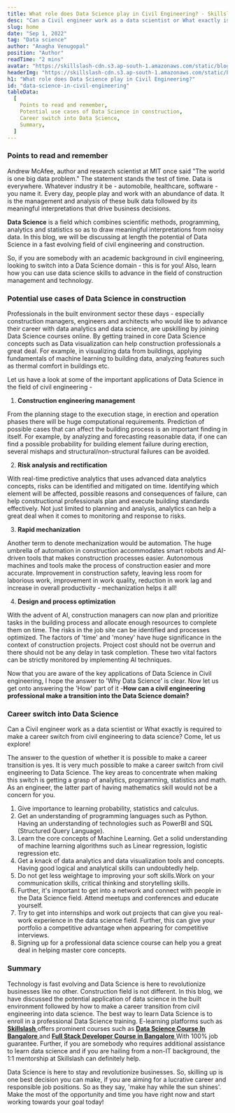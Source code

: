 ```yaml
---
title: What role does Data Science play in Civil Engineering? - Skillslash
desc: "Can a Civil engineer work as a data scientist or What exactly is required to make a  career switch from civil engineering to data science? Come, let us explore!"
slug: home
date: "Sep 1, 2022"
tag: "Data science"
author: "Anagha Venugopal"
position: "Author"
readTime: "2 mins"
avatar: "https://skillslash-cdn.s3.ap-south-1.amazonaws.com/static/blog/avatar-01.webp"
headerImg: "https://skillslash-cdn.s3.ap-south-1.amazonaws.com/static/blog/Data-science-in-civil-engineering-header-image.webp"
h1: "What role does Data Science play in Civil Engineering?"
id: "data-science-in-civil-engineering"
tableData:
  [
    Points to read and remember,
    Potential use cases of Data Science in construction,
    Career switch into Data Science,
    Summary,
  ]
---
```


### Points to read and remember

Andrew McAfee, author and research scientist at MIT once said "The world is one big data problem." The statement stands the test of time. Data is everywhere. Whatever industry it be - automobile, healthcare, software - you name it. Every day, people play and work with an abundance of data. It is the management and analysis of these bulk data followed by its meaningful interpretations that drive business decisions.

**Data Science** is a field which combines scientific methods, programming, analytics and statistics so as to draw meaningful interpretations from noisy data. In this blog, we will be discussing at length the potential of Data Science in a fast evolving field of civil engineering and construction.

So, if you are somebody with an academic background in civil engineering, looking to switch into a Data Science domain - this is for you! Also, learn how you can use data science skills to advance in the field of construction management and technology.

### Potential use cases of Data Science in construction

Professionals in the built environment sector these days - especially construction managers, engineers and architects who would like to advance their career with data analytics and data science, are upskilling by joining Data Science courses online. By getting trained in core Data Science concepts such as Data visualization can help construction professionals a great deal. For example, in visualizing data from buildings, applying fundamentals of machine learning to building data, analyzing features such as thermal comfort in buildings etc.

Let us have a look at some of the important applications of Data Science in the field of civil engineering -

1. **Construction engineering management**

From the planning stage to the execution stage, in erection and operation phases there will be huge computational requirements. Prediction of possible cases that can affect the building process is an important finding in itself. For example, by analyzing and forecasting reasonable data, if one can find a possible probability for building element failure during erection, several mishaps and structural/non-structural failures can be avoided.

2. **Risk analysis and rectification**

With real-time predictive analytics that uses advanced data analytics concepts, risks can be identified and mitigated on time. Identifying which element will be affected, possible reasons and consequences of failure, can help constructional professionals plan and execute building standards effectively. Not just limited to planning and analysis, analytics can help a great deal when it comes to monitoring and response to risks.

3. **Rapid mechanization**

Another term to denote mechanization would be automation. The huge umbrella of automation in construction accommodates smart robots and AI-driven tools that makes construction processes easier. Autonomous machines and tools make the process of construction easier and more accurate. Improvement in construction safety, leaving less room for laborious work, improvement in work quality, reduction in work lag and increase in overall productivity - mechanization helps it all!

4. **Design and process optimization**

With the advent of AI, construction managers can now plan and prioritize tasks in the building process and allocate enough resources to complete them on time. The risks in the job site can be identified and processes optimized. The factors of 'time' and 'money' have huge significance in the context of construction projects. Project cost should not be overrun and there should not be any delay in task completion. These two vital factors can be strictly monitored by implementing AI techniques.

Now that you are aware of the key applications of Data Science in Civil engineering, I hope the answer to 'Why Data Science' is clear. Now let us get onto answering the 'How' part of it -**How can a civil engineering professional make a transition into the Data Science domain?**

### Career switch into Data Science

Can a Civil engineer work as a data scientist or What exactly is required to make a career switch from civil engineering to data science? Come, let us explore!

The answer to the question of whether it is possible to make a career transition is yes. It is very much possible to make a career switch from civil engineering to Data Science. The key areas to concentrate when making this switch is getting a grasp of analytics, programming, statistics and math. As an engineer, the latter part of having mathematics skill would not be a concern for you.

1. Give importance to learning probability, statistics and calculus.
2. Get an understanding of programming languages such as Python. Having an understanding of technologies such as PowerBI and SQL (Structured Query Language).
3. Learn the core concepts of Machine Learning. Get a solid understanding of machine learning algorithms such as Linear regression, logistic regression etc.
4. Get a knack of data analytics and data visualization tools and concepts. Having good logical and analytical skills can undoubtedly help.
5. Do not get less weightage to improving your soft skills.Work on your communication skills, critical thinking and storytelling skills.
6. Further, it's important to get into a network and connect with people in the Data Science field. Attend meetups and conferences and educate yourself.
7. Try to get into internships and work out projects that can give you real-work experience in the data science field. Further, this can give your portfolio a competitive advantage when appearing for competitive interviews.
8. Signing up for a professional data science course can help you a great deal in helping master core concepts.

### Summary

Technology is fast evolving and Data Science is here to revolutionize businesses like no other. Construction field is not different. In this blog, we have discussed the potential application of data science in the built environment followed by how to make a career transition from civil engineering into data science. The best way to learn Data Science is to enroll in a professional Data Science training. E-learning platforms such as [ **Skillslash** ](https://skillslash.com/) offers prominent courses such as [**Data Science Course In Bangalore** ](https://skillslash.com/data-science-course-in-bangalore)and [ **Full Stack Developer Course in Bangalore** ](https://skillslash.com/full-stack-developer-course-in-bangalore) With 100% job guarantee. Further, if you are somebody who requires additional assistance to learn data science and if you are hailing from a non-IT background, the 1:1 mentorship at Skillslash can definitely help.

Data Science is here to stay and revolutionize businesses. So, skilling up is one best decision you can make, if you are aiming for a lucrative career and responsible job positions. So as they say, 'make hay while the sun shines'. Make the most of the opportunity and time you have right now and start working towards your goal today!
